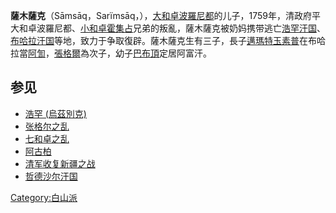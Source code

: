 '''薩木薩克'''（Sāmsāq，Sarïmsāq，{{bd|？||1820年|catIdx=S}}），[[大和卓波羅尼都|大和卓波羅尼都]]的儿子，1759年，清政府平大和卓波羅尼都、[[小和卓霍集占|小和卓霍集占]]兄弟的叛亂，薩木薩克被奶妈携带逃亡[[浩罕汗国|浩罕汗国]]、[[布哈拉汗国|布哈拉汗国]]等地，致力于争取復辟。薩木薩克生有三子，長子[[邁瑪特玉素普|邁瑪特玉素普]]在布哈拉當[[阿訇|阿訇]]，[[張格爾|張格爾]]為次子，幼子[[巴布頂|巴布頂]]定居阿富汗。

== 参见 ==
* [[浩罕_(烏茲別克)|浩罕 (烏茲別克)]]
* [[张格尔之乱|张格尔之乱]]
* [[七和卓之乱|七和卓之乱]]
* [[阿古柏|阿古柏]]
* [[清军收复新疆之战|清军收复新疆之战]]
* [[哲德沙尔汗国|哲德沙尔汗国]]

[[Category:白山派|Category:白山派]]